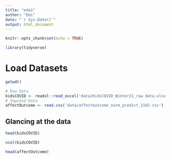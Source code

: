 ```yaml
---
title: "eda1"
author: "Emi"
date: "`r Sys.Date()`"
output: html_document
---
```


```r
knitr::opts_chunk$set(echo = TRUE)
```

```r
library(tidyverse)
```

# Load Datasets

```r
getwd()
```


```r
# Row Data
kidsCOVID <- readxl::read_excel('data/KidsCOVID_Winter21_raw data.xlsx')
# Imputed Data
affectOutcome <- read.csv('data/affectoutcome_norm_predict_1102.csv')
```

## Glancing at the data

```r
head(kidsCOVID)
```

```r
ncol(kidsCOVID)
```


```r
head(affectOutcome)
```

